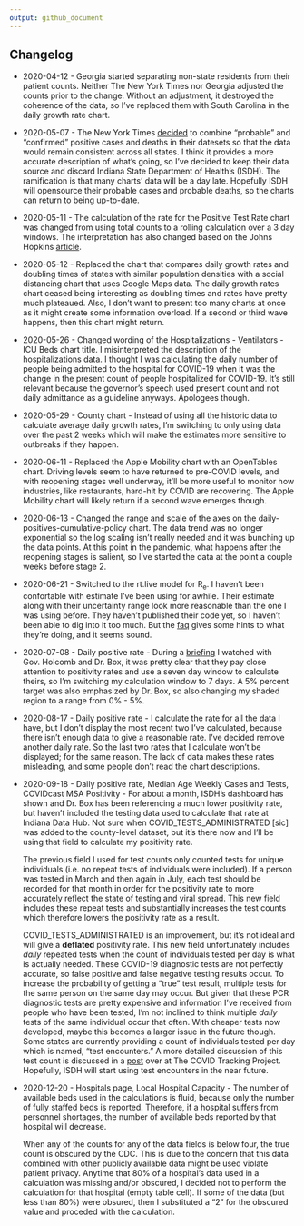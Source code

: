 ```yaml
---
output: github_document
---
```


## Changelog

  * 2020-04-12 -  Georgia started separating non-state residents from their patient counts. Neither The New York Times nor Georgia adjusted the counts prior to the change. Without an adjustment, it destroyed the coherence of the data, so I've replaced them with South Carolina in the daily growth rate chart.  

  * 2020-05-07 - The New York Times [decided](https://github.com/nytimes/covid-19-data/blob/master/PROBABLE-CASES-NOTE.md) to combine "probable" and "confirmed" positive cases and deaths in their datesets so that the data would remain consistent across all states. I think it provides a more accurate description of what's going, so I've decided to keep their data source and discard Indiana State Department of Health's (ISDH). The ramification is that many charts' data will be a day late. Hopefully ISDH will opensource their probable cases and probable deaths, so the charts can return to being up-to-date.  
  * 2020-05-11 - The calculation of the rate for the Positive Test Rate chart was changed from using total counts to a rolling calculation over a 3 day windows. The interpretation has also changed based on the Johns Hopkins [article](https://coronavirus.jhu.edu/testing/testing-positivity).  
  * 2020-05-12 - Replaced the chart that compares daily growth rates and doubling times of states with similar population densities with a social distancing chart that uses Google Maps data. The daily growth rates chart ceased being interesting as doubling times and rates have pretty much plateaued. Also, I don't want to present too many charts at once as it might create some information overload. If a second or third wave happens, then this chart might return.  
  * 2020-05-26 - Changed wording of the Hospitalizations - Ventilators - ICU Beds chart title. I misinterpreted the description of the hospitalizations data. I thought I was calculating the daily number of people being admitted to the hospital for COVID-19 when it was the change in the present count of people hospitalized for COVID-19. It's still relevant because the governor's speech used present count and not daily admittance as a guideline anyways. Apologees though.  
  * 2020-05-29 - County chart - Instead of using all the historic data to calculate average daily growth rates, I'm switching to only using data over the past 2 weeks which will make the estimates more sensitive to outbreaks if they happen.  
  * 2020-06-11 - Replaced the Apple Mobility chart with an OpenTables chart. Driving levels seem to have returned to pre-COVID levels, and with reopening stages well underway, it'll be more useful to monitor how industries, like restaurants, hard-hit by COVID are recovering. The Apple Mobility chart will likely return if a second wave emerges though.  
  * 2020-06-13 - Changed the range and scale of the axes on the daily-positives-cumulative-policy chart. The data trend was no longer exponential so the log scaling isn't really needed and it was bunching up the data points. At this point in the pandemic, what happens after the reopening stages is salient, so I've started the data at the point a couple weeks before stage 2.   
  * 2020-06-21 - Switched to the rt.live model for R~e~. I haven't been confortable with estimate I've been using for awhile. Their estimate along with their uncertainty range look more reasonable than the one I was using before. They haven't published their code yet, so I haven't been able to dig into it too much. But the [faq](https://rt.live/faq) gives some hints to what they're doing, and it seems sound.  
  * 2020-07-08 - Daily positive rate - During a [briefing](https://twitter.com/i/broadcasts/1ypKdwaqLegxW) I watched with Gov. Holcomb and Dr. Box, it was pretty clear that they pay close attention to positivity rates and use a seven day window to calculate theirs, so I'm switching my calculation window to 7 days. A 5% percent target was also emphasized by Dr. Box, so also changing my shaded region to a range from 0% - 5%.  
  * 2020-08-17 - Daily positive rate - I calculate the rate for all the data I have, but I don't display the most recent two I've calculated, because there isn't enough data to give a reasonable rate. I've decided remove another daily rate. So the last two rates that I calculate won't be displayed; for the same reason. The lack of data makes these rates misleading, and some people don't read the chart descriptions.  
  * 2020-09-18 - Daily positive rate, Median Age Weekly Cases and Tests, COVIDcast MSA Positivity - For about a month, ISDH's dashboard has shown and Dr. Box has been referencing a much lower positivity rate, but haven't included the testing data used to calculate that rate at Indiana Data Hub. Not sure when COVID_TESTS_ADMINISTRATED [sic] was added to the county-level dataset, but it's there now and I'll be using that field to calculate my positivity rate.  
  
    The previous field I used for test counts only counted tests for unique individuals (i.e. no repeat tests of individuals were included). If a person was tested in March and then again in July, each test should be recorded for that month in order for the positivity rate to more accurately reflect the state of testing and viral spread. This new field includes these repeat tests and substantially increases the test counts which therefore lowers the positivity rate as a result.  

    COVID_TESTS_ADMINISTRATED is an improvement, but it's not ideal and will give a **deflated** positivity rate. This new field unfortunately includes *daily* repeated tests when the count of individuals tested per day is what is actually needed. These COVID-19 diagnostic tests are not perfectly accurate, so false positive and false negative testing results occur. To increase the probability of getting a "true" test result, multiple tests for the same person on the same day may occur. But given that these PCR diagnostic tests are pretty expensive and information I've received from people who have been tested, I'm not inclined to think multiple *daily* tests of the same individual occur that often. With cheaper tests now developed, maybe this becomes a larger issue in the future though. Some states are currently providing a count of individuals tested per day which is named, "test encounters." A more detailed discussion of this test count is discussed in a [post](https://covidtracking.com/blog/counting-covid-19-tests) over at The COVID Tracking Project. Hopefully, ISDH will start using test encounters in the near future.  

  * 2020-12-20 - Hospitals page, Local Hospital Capacity - The number of available beds used in the calculations is fluid, because only the number of fully staffed beds is reported. Therefore, if a hospital suffers from personnel shortages, the number of available beds reported by that hospital will decrease.  

    When any of the counts for any of the data fields is below four, the true count is obscured by the CDC. This is due to the concern that this data combined with other publicly available data might be used violate patient privacy. Anytime that 80% of a hospital's data used in a calculation was missing and/or obscured, I decided not to perform the calculation for that hospital (empty table cell). If some of the data (but less than 80%) were obsured, then I substituted a "2" for the obscured value and proceded with the calculation.  




